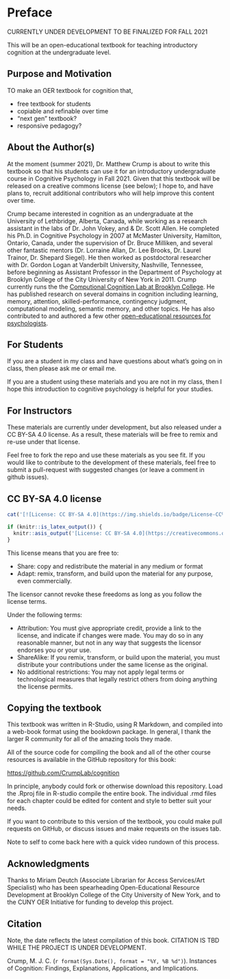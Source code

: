 # Preface {.unnumbered}

CURRENTLY UNDER DEVELOPMENT TO BE FINALIZED FOR FALL 2021

This will be an open-educational textbook for teaching introductory cognition at the undergraduate level. 

## Purpose and Motivation

TO make an OER textbook for cognition that,

- free textbook for students
- copiable and refinable over time
- "next gen" textbook?
- responsive pedagogy?

## About the Author(s)

At the moment (summer 2021), Dr. Matthew Crump is about to write this textbook so that his students can use it for an introductory undergraduate course in Cognitive Psychology in Fall 2021. Given that this textbook will be released on a creative commons license (see below); I hope to, and have plans to, recruit additional contributors who will help improve this content over time.

Crump became interested in cognition as an undergraduate at the University of Lethbridge, Alberta, Canada, while working as a research assistant in the labs of Dr. John Vokey, and & Dr. Scott Allen. He completed his Ph.D. in Cognitive Psychology in 2007 at McMaster University, Hamilton, Ontario, Canada, under the supervision of Dr. Bruce Milliken, and several other fantastic mentors (Dr. Lorraine Allan, Dr. Lee Brooks, Dr. Laurel Trainor, Dr. Shepard Siegel). He then worked as postdoctoral researcher with Dr. Gordon Logan at Vanderbilt University, Nashville, Tennessee, before beginning as Assistant Professor in the Department of Psychology at Brooklyn College of the City University of New York in 2011. Crump currently runs the the [Computional Cognition Lab at Brooklyn College](https://www.crumplab.com). He has published research on several domains in cognition including learning, memory, attention, skilled-performance, contingency judgment, computational modeling, semantic memory, and other topics. He has also contributed to and authored a few other [open-educational resources for psychologists](https://www.crumplab.com/Books.html).

## For Students

If you are a student in my class and have questions about what's going on in class, then please ask me or email me.

If you are a student using these materials and you are not in my class, then I hope this introduction to cognitive psychology is helpful for your studies. 


## For Instructors

These materials are currently under development, but also released under a CC BY-SA 4.0 license. As a result, these materials will be free to remix and re-use under that license. 

Feel free to fork the repo and use these materials as you see fit. If you would like to contribute to the development of these materials, feel free to submit a pull-request with suggested changes (or leave a comment in github issues).

## CC BY-SA 4.0 license

```r
cat('[![License: CC BY-SA 4.0](https://img.shields.io/badge/License-CC%20BY--SA%204.0-lightgrey.svg)](https://creativecommons.org/licenses/by-sa/4.0/)')
```

```r
if (knitr::is_latex_output()) {
  knitr::asis_output('[License: CC BY-SA 4.0](https://creativecommons.org/licenses/by-sa/4.0/)')
}
```



This license means that you are free to:

- Share: copy and redistribute the material in any medium or format
- Adapt: remix, transform, and build upon the material for any purpose, even commercially.

The licensor cannot revoke these freedoms as long as you follow the license terms.

Under the following terms:

- Attribution: You must give appropriate credit, provide a link to the license, and indicate if changes were made. You may do so in any reasonable manner, but not in any way that suggests the licensor endorses you or your use.
- ShareAlike: If you remix, transform, or build upon the material, you must distribute your contributions under the same license as the original.
- No additional restrictions: You may not apply legal terms or technological measures that legally restrict others from doing anything the license permits.

## Copying the textbook

This textbook was written in R-Studio, using R Markdown, and compiled into a web-book format using the bookdown package. In general, I thank the larger R community for all of the amazing tools they made.

All of the source code for compiling the book and all of the other course resources is available in the GitHub repository for this book:

<https://github.com/CrumpLab/cognition>

In principle, anybody could fork or otherwise download this repository. Load the .Rproj file in R-studio compile the entire book. The individual .rmd files for each chapter could be edited for content and style to better suit your needs.

If you want to contribute to this version of the textbook, you could make pull requests on GitHub, or discuss issues and make requests on the issues tab.

Note to self to come back here with a quick video rundown of this process.

## Acknowledgments

Thanks to Miriam Deutch (Associate Librarian for Access Services/Art Specialist) who has been spearheading Open-Educational Resource Development at Brooklyn College of the City University of New York, and to the CUNY OER Initiative for funding to develop this project.

## Citation

Note, the date reflects the latest compilation of this book. CITATION IS TBD WHILE THE PROJECT IS UNDER DEVELOPMENT.

Crump, M. J. C. (`r format(Sys.Date(), format = "%Y, %B %d")`). Instances of Cognition: Findings, Explanations, Applications, and Implications. 


